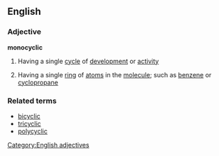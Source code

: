 ==English==
===Adjective===
'''monocyclic'''
#Having a single [[cycle]] of [[development]] or [[activity]]
#{{chemistry}} Having a single [[ring]] of [[atom]]s in the [[molecule]]; such as [[benzene]] or [[cyclopropane]]
===Related terms===
*[[bicyclic]]
*[[tricyclic]]
*[[polycyclic]]
[[Category:English adjectives]]